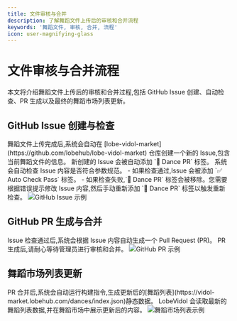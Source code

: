 ```yaml
---
title: 文件审核与合并
description: 了解舞蹈文件上传后的审核和合并流程
keywords: '舞蹈文件, 审核, 合并, 流程'
icon: user-magnifying-glass
---
```


# 文件审核与合并流程

本文将介绍舞蹈文件上传后的审核和合并过程,包括 GitHub Issue 创建、自动检查、PR 生成以及最终的舞蹈市场列表更新。

## GitHub Issue 创建与检查

<Steps>
  <Step title="自动创建 Issue">
    舞蹈文件上传完成后,系统会自动在 [lobe-vidol-market](https://github.com/lobehub/lobe-vidol-market) 仓库创建一个新的 Issue,包含当前舞蹈文件的信息。
  </Step>
  <Step title="添加标签">
    新创建的 Issue 会被自动添加 `💃 Dance PR` 标签。
  </Step>
  <Step title="自动检查">
    系统会自动检查 Issue 内容是否符合参数规范。
  </Step>
  <Step title="检查结果">
    - 如果检查通过,Issue 会被添加 `✅ Auto Check Pass` 标签。
    - 如果检查失败,`💃 Dance PR` 标签会被移除。您需要根据错误提示修改 Issue 内容,然后手动重新添加 `💃 Dance PR` 标签以触发重新检查。
  </Step>
</Steps>

<Frame>
  <img src="https://oss.vidol.chat/dance-manual-github-issue.png" alt="GitHub Issue 示例" />
</Frame>

## GitHub PR 生成与合并

<Steps>
  <Step title="PR 生成">
    Issue 检查通过后,系统会根据 Issue 内容自动生成一个 Pull Request (PR)。
  </Step>
  <Step title="审核等待">
    PR 生成后,请耐心等待管理员进行审核和合并。
  </Step>
</Steps>

<Frame>
  <img src="https://oss.vidol.chat/dance-manual-pr.png" alt="GitHub PR 示例" />
</Frame>

## 舞蹈市场列表更新

<Steps>
  <Step title="自动构建">
    PR 合并后,系统会自动运行构建指令,生成更新后的[舞蹈列表](https://vidol-market.lobehub.com/dances/index.json)静态数据。
  </Step>
  <Step title="市场更新">
    LobeVidol 会读取最新的舞蹈列表数据,并在舞蹈市场中展示更新后的内容。
  </Step>
</Steps>

<Frame>
  <img src="https://oss.vidol.chat/dance-manual-list.png" alt="舞蹈市场列表示例" />
</Frame>
